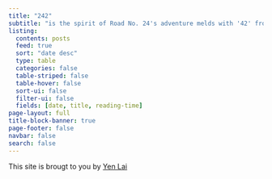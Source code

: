 ```yaml
---
title: "242"
subtitle: "is the spirit of Road No. 24's adventure melds with '42' from The Hitchhiker's Guide to the Galaxy – the cosmic answer to life's great mysteries. This site is where my journey and curiosity converge, exploring the universe's wonders one thought at a time."
listing:
  contents: posts
  feed: true
  sort: "date desc"
  type: table
  categories: false
  table-striped: false
  table-hover: false
  sort-ui: false
  filter-ui: false
  fields: [date, title, reading-time]
page-layout: full
title-block-banner: true
page-footer: false
navbar: false
search: false
---
```


::: {.grid}

::: {.g-col-12 #signature}
This site is brougt to you 
by [Yen Lai](https://read.cv/yenlai)
:::

:::